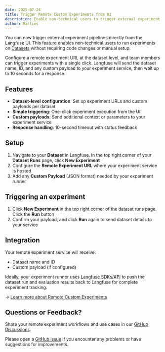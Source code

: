 ```yaml
---
date: 2025-07-24
title: Trigger Remote Custom Experiments from UI  
description: Enable non-technical users to trigger external experiment pipelines directly from the Langfuse UI on datasets.
author: Marlies
---
```



<ChangelogHeader />

You can now trigger external experiment pipelines directly from the Langfuse UI. This feature enables non-technical users to run experiments on [Datasets](/docs/datasets) without requiring code changes or manual setup.

Configure a remote experiment URL at the dataset level, and team members can trigger experiments with a single click. Langfuse will send the dataset name, ID, and any custom payload to your experiment service, then wait up to 10 seconds for a response.

## Features

- **Dataset-level configuration**: Set up experiment URLs and custom payloads per dataset
- **Simple triggering**: One-click experiment execution from the UI
- **Custom payloads**: Send additional context or parameters to your experiment service
- **Response handling**: 10-second timeout with status feedback

## Setup

1. Navigate to your **Dataset** in Langfuse. In the top right corner of your **Dataset Runs** page, click **New Experiment**
2. Configure the **Remote Experiment URL** where your experiment service is hosted
3. Add any **Custom Payload** (JSON format) needed by your experiment runner

## Triggering an experiment

1. Click **New Experiment** in the top right corner of the dataset runs page. Click the **Run** button
2. Confirm your payload, and click **Run** again to send dataset details to your service

## Integration

Your remote experiment service will receive:
- Dataset name and ID
- Custom payload (if configured)

Ideally, your experiment runner uses [Langfuse SDKs/API](/docs/evaluation/get-started/offline) to push the dataset run and evaluation results back to Langfuse for complete experiment tracking.

→ [Learn more about Remote Custom Experiments](/docs/evaluation/evaluation-methods/custom-scores#remote-custom-experiments)

## Questions or Feedback?

Share your remote experiment workflows and use cases in our [GitHub Discussions](https://github.com/orgs/langfuse/discussions).

Please open a [GitHub issue](/issues) if you encounter any problems or have suggestions for improvements.